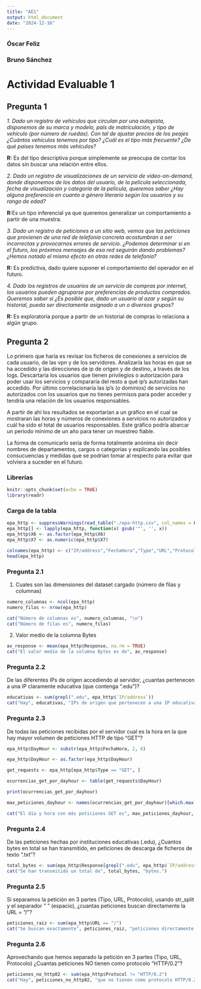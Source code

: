 ```yaml
---
title: "AE1"
output: html_document
date: "2024-12-16"
---
```


### Óscar Feliz

### Bruno Sánchez

# Actividad Evaluable 1

## Pregunta 1

*1. Dado un registro de vehículos que circulan por una autopista, disponemos de su marca y modelo, país de matriculación, y tipo de vehículo (por número de ruedas). Con tal de ajustar precios de los peajes ¿Cuántos vehículos tenemos por tipo? ¿Cuál es el tipo más frecuente? ¿De qué países tenemos más vehículos?*

**R:** Es del tipo descriptiva porque simplemente se preocupa de contar los datos sin buscar una relación entre ellos.

*2. Dado un registro de visualizaciones de un servicio de video-on-demand, donde disponemos de los datos del usuario, de la película seleccionada, fecha de visualización y categoría de la película, queremos saber ¿Hay alguna preferencia en cuanto a género literario según los usuarios y su rango de edad?*

**R:**Es un tipo inferencial ya que queremos generalizar un comportamiento a partir de una muestra.

*3. Dado un registro de peticiones a un sitio web, vemos que las peticiones que provienen de una red de telefonía concreta acostumbran a ser incorrectas y provocarnos errores de servicio. ¿Podemos determinar si en el futuro, los próximos mensajes de esa red seguirán dando problemas? ¿Hemos notado el mismo efecto en otras redes de telefonía?*

**R:** Es predictiva, dado quiere suponer el comportamiento del operador en el futuro.

*4. Dado los registros de usuarios de un servicio de compras por internet, los usuarios pueden agruparse por preferencias de productos comprados. Queremos saber si ¿Es posible que, dado un usuario al azar y según su historial, pueda ser directamente asignado a un o diversos grupos?*

**R:** Es exploratoria porque a partir de un historial de compras lo relaciona a algún grupo.

## Pregunta 2

Lo primero que haría es revisar los ficheros de conexiones a servicios de cada usuario, de las vpn y de los servidores. Analizaría las horas en que se ha accedido y las direcciones de ip de origen y de destino, a través de los logs. Descartaría los usuarios que tienen privilegios o autorización para poder usar los servicios y compararía del resto a qué ip's autorizadas han accedido. Por último correlacionaría las ip's (o dominios) de servicios no autorizados con los usuarios que no tienes permisos para poder acceder y tendría una relación de los usuarios responsables.

A partir de ahí los resultados se exportarían a un gráfico en el cual se mostraran las horas y números de conexiones a servicios no autorizados y cuál ha sido el total de usuarios responsables. Este gráfico podría abarcar un periodo mínimo de un año para tener un muestreo fiable.

La forma de comunicarlo sería de forma totalmente anónima sin decir nombres de departamentos, cargos o categorías y explicando las posibles consucuencias y medidas que se podrían tomar al respecto para evitar que volviera a suceder en el futuro.

### Librerías

```r
knitr::opts_chunk$set(echo = TRUE)
library(readr)
```

### Carga de la tabla

```r

epa_http <- suppressWarnings(read_table("./epa-http.csv", col_names = FALSE))
epa_http[] <- lapply(epa_http, function(x) gsub('"', '', x))
epa_http$X6 <- as.factor(epa_http$X6)
epa_http$X7 <- as.numeric(epa_http$X7)

colnames(epa_http) <- c("IP/address","FechaHora","Type","URL","Protocol","Mensaje","Response")
head(epa_http)
```

### Pregunta 2.1

1.  Cuales son las dimensiones del dataset cargado (número de filas y columnas)

```r
numero_columnas <- ncol(epa_http)
numero_filas <- nrow(epa_http)

cat("Número de columnas es", numero_columnas, "\n")
cat("Número de filas es", numero_filas)
```

2.  Valor medio de la columna Bytes

```r
av_response <- mean(epa_http$Response, na.rm = TRUE)
cat("El valor medio de la columna Bytes es de", av_response)
```

### Pregunta 2.2

De las diferentes IPs de origen accediendo al servidor, ¿cuantas pertenecen a una IP claramente educativa (que contenga ".edu")?

```r
educativas <- sum(grepl(".edu", epa_http$`IP/address`))
cat("Hay", educativas, "IPs de origen que pertenecen a una IP educativa.")
```

### Pregunta 2.3

De todas las peticiones recibidas por el servidor cual es la hora en la que hay mayor volumen de peticiones HTTP de tipo "GET"?

```r
epa_http$DayHour <- substr(epa_http$FechaHora, 2, 6)  

epa_http$DayHour <- as.factor(epa_http$DayHour)

get_requests <- epa_http[epa_http$Type == "GET", ]

ocurrencias_get_por_dayhour <- table(get_requests$DayHour)

print(ocurrencias_get_por_dayhour)

max_peticiones_dayhour <- names(ocurrencias_get_por_dayhour)[which.max(ocurrencias_get_por_dayhour)]

cat("El día y hora con más peticiones GET es", max_peticiones_dayhour, "con",ocurrencias_get_por_dayhour[max_peticiones_dayhour], "peticiones." )
```

### Pregunta 2.4

De las peticiones hechas por instituciones educativas (.edu), ¿Cuantos bytes en total se han transmitido, en peticiones de descarga de ficheros de texto ".txt"?

```r
total_bytes <- sum(epa_http$Response[grepl(".edu", epa_http$`IP/address`) & grepl(".txt$", epa_http$URL)], na.rm = TRUE)
cat("Se han transmitido un total de", total_bytes, "bytes.")

```

### Pregunta 2.5

Si separamos la petición en 3 partes (Tipo, URL, Protocolo), usando str_split y el separador " " (espacio), ¿cuantas peticiones buscan directamente la URL = "/"?

```r
peticiones_raiz <- sum(epa_http$URL == "/")
cat("Se buscan exactamente", peticiones_raiz, "peticiones directamente la URL raiz.")
```

### Pregunta 2.6

Aprovechando que hemos separado la petición en 3 partes (Tipo, URL, Protocolo) ¿Cuantas peticiones NO tienen como protocolo "HTTP/0.2"?

```r
peticiones_no_http02 <- sum(epa_http$Protocol != "HTTP/0.2")
cat("Hay", peticiones_no_http02, "que no tienen como protocolo HTTP/0.2.")
```
